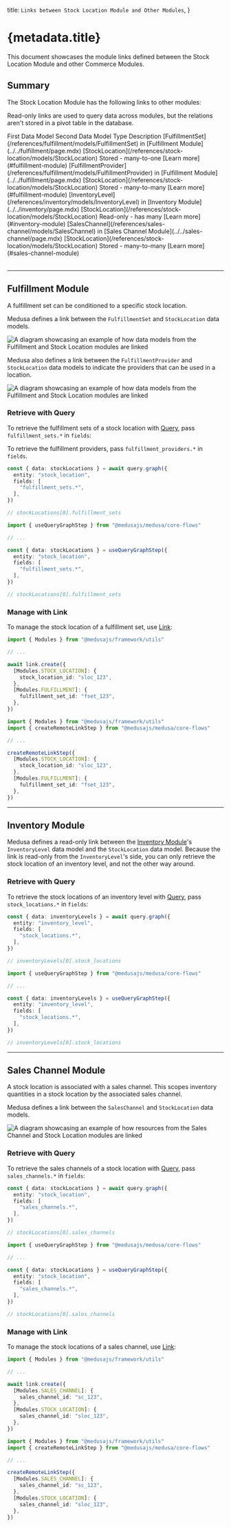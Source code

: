 
  title: `Links between Stock Location Module and Other Modules`,
}

# {metadata.title}

This document showcases the module links defined between the Stock Location Module and other Commerce Modules.

## Summary

The Stock Location Module has the following links to other modules:

<Note title="Tip">

Read-only links are used to query data across modules, but the relations aren't stored in a pivot table in the database.

</Note>

<Table>
  <Table.Header>
    <Table.Row>
      <Table.HeaderCell>
        First Data Model
      </Table.HeaderCell>
      <Table.HeaderCell>
        Second Data Model
      </Table.HeaderCell>
      <Table.HeaderCell>
        Type
      </Table.HeaderCell>
      <Table.HeaderCell>
        Description
      </Table.HeaderCell>
    </Table.Row>
  </Table.Header>
  <Table.Body>
    <Table.Row>
      <Table.Cell>
        [FulfillmentSet](/references/fulfillment/models/FulfillmentSet) in [Fulfillment Module](../../fulfillment/page.mdx)
      </Table.Cell>
      <Table.Cell>
        [StockLocation](/references/stock-location/models/StockLocation)
      </Table.Cell>
      <Table.Cell>
        Stored - many-to-one
      </Table.Cell>
      <Table.Cell>
        [Learn more](#fulfillment-module)
      </Table.Cell>
    </Table.Row>
    <Table.Row>
      <Table.Cell>
        [FulfillmentProvider](/references/fulfillment/models/FulfillmentProvider) in [Fulfillment Module](../../fulfillment/page.mdx)
      </Table.Cell>
      <Table.Cell>
        [StockLocation](/references/stock-location/models/StockLocation)
      </Table.Cell>
      <Table.Cell>
        Stored - many-to-many
      </Table.Cell>
      <Table.Cell>
        [Learn more](#fulfillment-module)
      </Table.Cell>
    </Table.Row>
    <Table.Row>
      <Table.Cell>
        [InventoryLevel](/references/inventory/models/InventoryLevel) in [Inventory Module](../../inventory/page.mdx)
      </Table.Cell>
      <Table.Cell>
        [StockLocation](/references/stock-location/models/StockLocation)
      </Table.Cell>
      <Table.Cell>
        Read-only - has many
      </Table.Cell>
      <Table.Cell>
        [Learn more](#inventory-module)
      </Table.Cell>
    </Table.Row>
    <Table.Row>
      <Table.Cell>
        [SalesChannel](/references/sales-channel/models/SalesChannel) in [Sales Channel Module](../../sales-channel/page.mdx)
      </Table.Cell>
      <Table.Cell>
        [StockLocation](/references/stock-location/models/StockLocation)
      </Table.Cell>
      <Table.Cell>
        Stored - many-to-many
      </Table.Cell>
      <Table.Cell>
        [Learn more](#sales-channel-module)
      </Table.Cell>
    </Table.Row>
  </Table.Body>
</Table>

---

## Fulfillment Module

A fulfillment set can be conditioned to a specific stock location.

Medusa defines a link between the `FulfillmentSet` and `StockLocation` data models.

![A diagram showcasing an example of how data models from the Fulfillment and Stock Location modules are linked](https://res.cloudinary.com/dza7lstvk/image/upload/v1712567101/Medusa%20Resources/fulfillment-stock-location_nlkf7e.jpg)

Medusa also defines a link between the `FulfillmentProvider` and `StockLocation` data models to indicate the providers that can be used in a location.

![A diagram showcasing an example of how data models from the Fulfillment and Stock Location modules are linked](https://res.cloudinary.com/dza7lstvk/image/upload/v1728399492/Medusa%20Resources/fulfillment-provider-stock-location_b0mulo.jpg)

### Retrieve with Query

To retrieve the fulfillment sets of a stock location with [Query](!docs!/learn/fundamentals/module-links/query), pass `fulfillment_sets.*` in `fields`:

<Note>

To retrieve the fulfillment providers, pass `fulfillment_providers.*` in `fields`.

</Note>

<CodeTabs group="relation-query">
  <CodeTab label="query.graph" value="method">

```ts
const { data: stockLocations } = await query.graph({
  entity: "stock_location",
  fields: [
    "fulfillment_sets.*",
  ],
})

// stockLocations[0].fulfillment_sets
```

  </CodeTab>
  <CodeTab label="useQueryGraphStep" value="step">

```ts
import { useQueryGraphStep } from "@medusajs/medusa/core-flows"

// ...

const { data: stockLocations } = useQueryGraphStep({
  entity: "stock_location",
  fields: [
    "fulfillment_sets.*",
  ],
})

// stockLocations[0].fulfillment_sets
```

  </CodeTab>
</CodeTabs>

### Manage with Link

To manage the stock location of a fulfillment set, use [Link](!docs!/learn/fundamentals/module-links/link):

<CodeTabs group="relation-link">
  <CodeTab label="link.create" value="method">

```ts
import { Modules } from "@medusajs/framework/utils"

// ...

await link.create({
  [Modules.STOCK_LOCATION]: {
    stock_location_id: "sloc_123",
  },
  [Modules.FULFILLMENT]: {
    fulfillment_set_id: "fset_123",
  },
})
```

  </CodeTab>
  <CodeTab label="createRemoteLinkStep" value="step">

```ts
import { Modules } from "@medusajs/framework/utils"
import { createRemoteLinkStep } from "@medusajs/medusa/core-flows"

// ...

createRemoteLinkStep({
  [Modules.STOCK_LOCATION]: {
    stock_location_id: "sloc_123",
  },
  [Modules.FULFILLMENT]: {
    fulfillment_set_id: "fset_123",
  },
})
```

  </CodeTab>
</CodeTabs>

---

## Inventory Module

Medusa defines a read-only link between the [Inventory Module](../../inventory/page.mdx)'s `InventoryLevel` data model and the `StockLocation` data model. Because the link is read-only from the `InventoryLevel`'s side, you can only retrieve the stock location of an inventory level, and not the other way around.

### Retrieve with Query

To retrieve the stock locations of an inventory level with [Query](!docs!/learn/fundamentals/module-links/query), pass `stock_locations.*` in `fields`:

<CodeTabs group="relation-query">
  <CodeTab label="query.graph" value="method">

```ts
const { data: inventoryLevels } = await query.graph({
  entity: "inventory_level",
  fields: [
    "stock_locations.*",
  ],
})

// inventoryLevels[0].stock_locations
```

  </CodeTab>
  <CodeTab label="useQueryGraphStep" value="step">

```ts
import { useQueryGraphStep } from "@medusajs/medusa/core-flows"

// ...

const { data: inventoryLevels } = useQueryGraphStep({
  entity: "inventory_level",
  fields: [
    "stock_locations.*",
  ],
})

// inventoryLevels[0].stock_locations
```

  </CodeTab>
</CodeTabs>

---

## Sales Channel Module

A stock location is associated with a sales channel. This scopes inventory quantities in a stock location by the associated sales channel.

Medusa defines a link between the `SalesChannel` and `StockLocation` data models.

![A diagram showcasing an example of how resources from the Sales Channel and Stock Location modules are linked](https://res.cloudinary.com/dza7lstvk/image/upload/v1716796872/Medusa%20Resources/sales-channel-location_cqrih1.jpg)

### Retrieve with Query

To retrieve the sales channels of a stock location with [Query](!docs!/learn/fundamentals/module-links/query), pass `sales_channels.*` in `fields`:

<CodeTabs group="relation-query">
  <CodeTab label="query.graph" value="method">

```ts
const { data: stockLocations } = await query.graph({
  entity: "stock_location",
  fields: [
    "sales_channels.*",
  ],
})

// stockLocations[0].sales_channels
```

  </CodeTab>
  <CodeTab label="useQueryGraphStep" value="step">

```ts
import { useQueryGraphStep } from "@medusajs/medusa/core-flows"

// ...

const { data: stockLocations } = useQueryGraphStep({
  entity: "stock_location",
  fields: [
    "sales_channels.*",
  ],
})

// stockLocations[0].sales_channels
```

  </CodeTab>
</CodeTabs>

### Manage with Link

To manage the stock locations of a sales channel, use [Link](!docs!/learn/fundamentals/module-links/link):

<CodeTabs group="relation-link">
  <CodeTab label="link.create" value="method">

```ts
import { Modules } from "@medusajs/framework/utils"

// ...

await link.create({
  [Modules.SALES_CHANNEL]: {
    sales_channel_id: "sc_123",
  },
  [Modules.STOCK_LOCATION]: {
    sales_channel_id: "sloc_123",
  },
})
```

  </CodeTab>
  <CodeTab label="createRemoteLinkStep" value="step">

```ts
import { Modules } from "@medusajs/framework/utils"
import { createRemoteLinkStep } from "@medusajs/medusa/core-flows"

// ...

createRemoteLinkStep({
  [Modules.SALES_CHANNEL]: {
    sales_channel_id: "sc_123",
  },
  [Modules.STOCK_LOCATION]: {
    sales_channel_id: "sloc_123",
  },
})
```

  </CodeTab>
</CodeTabs>
